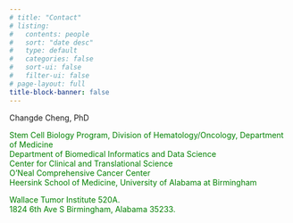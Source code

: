 ```yaml
---
# title: "Contact"
# listing:
#   contents: people
#   sort: "date desc"
#   type: default
#   categories: false
#   sort-ui: false
#   filter-ui: false
# page-layout: full
title-block-banner: false
---
```


Changde Cheng, PhD

::: {style="color:green;"}
Stem Cell Biology Program, Division of Hematology/Oncology, Department of Medicine\
Department of Biomedical Informatics and Data Science\
Center for Clinical and Translational Science\
O'Neal Comprehensive Cancer Center\
Heersink School of Medicine, University of Alabama at Birmingham\

Wallace Tumor Institute 520A. \
1824 6th Ave S Birmingham, Alabama 35233. 
:::
